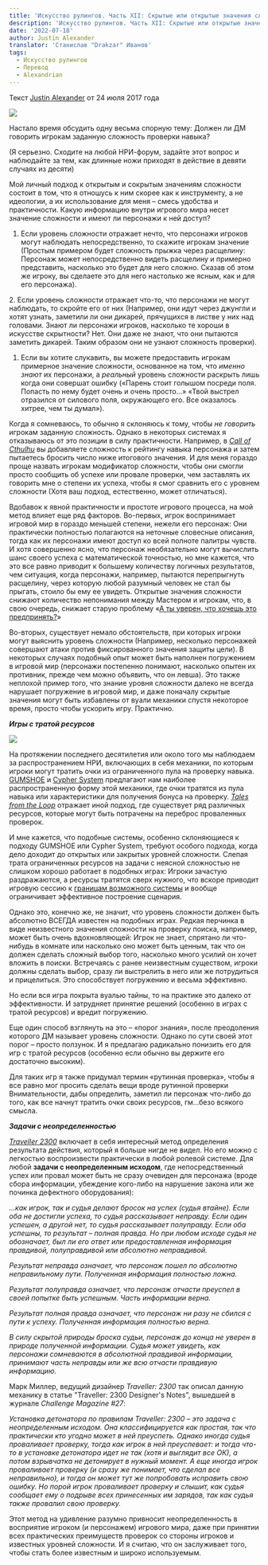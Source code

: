 ```yaml
---
title: 'Искусство рулингов. Часть XII: Скрытые или открытые значения сложности'
description: 'Искусство рулингов. Часть XII: Скрытые или открытые значения сложности- перевод статьи Джастина Александера.'
date: '2022-07-18'
author: Justin Alexander
translator: 'Станислав "Drakzar" Иванов'
tags:
  - Искусство рулингов
  - Перевод
  - Alexandrian
---
```


Текст [Justin Alexander](https://vk.com/away.php?to=https://thealexandrian.net/about&cc_key=) от 24 июля 2017 года

![](/images/iskusstvo-rulingov-12-1.jpg)

Настало время обсудить одну весьма спорную тему: Должен ли ДМ говорить игрокам заданную сложность проверки навыка?

(Я серьезно. Сходите на любой НРИ-форум, задайте этот вопрос и наблюдайте за тем, как длинные ножи приходят в действие в девяти случаях из десяти)

Мой личный подход к открытым и сокрытым значениям сложности состоит в том, что я отношусь к ним скорее как к инструменту, а не идеологии, а их использование для меня – смесь удобства и практичности. Какую информацию внутри игрового мира несет значение сложности и имеют ли персонажи к ней доступ?

1. Если уровень сложности отражает нечто, что персонажи игроков могут наблюдать непосредственно, то скажите игрокам значение (Простым примером будет сложность прыжка через расщелину: Персонаж может непосредственно видеть расщелину и примерно представить, насколько это будет для него сложно. Сказав об этом же игроку, вы сделаете это для него настолько же ясным, как и для его персонажа).

2\. Если уровень сложности отражает что-то, что персонажи не могут наблюдать, то скройте его от них (Например, они идут через джунгли и хотят узнать, заметили ли они дикарей, прячущихся в листве у них над головами. Знают ли персонажи игроков, насколько те хороши в искусстве скрытности? Нет. Они даже не знают, что они пытаются заметить дикарей. Таким образом они не узнают сложность проверки).

1. Если вы хотите слукавить, вы можете предоставить игрокам примерное значение сложности, основанное на том, что _именно знают_ их персонажи, а _реальный_ уровень сложности раскрыть лишь когда они совершат ошибку («Парень стоит голышом посреди поля. Попасть по нему будет очень и очень просто…» «Твой выстрел отразился от силового поля, окружающего его. Все оказалось хитрее, чем ты думал»).

Когда я сомневаюсь, то обычно я склоняюсь к тому, чтобы _не говорить_ игрокам заданную сложность. Однако в некоторых системах я отказываюсь от это позиции в силу практичности. Например, в [_Call of Cthulhu_](https://vk.com/away.php?to=http%3A%2F%2Fwww.amazon.com%2Fexec%2Fobidos%2FASIN%2F1568824300%2Fdigitalcomi0a-20&cc_key=) вы добавляете сложность к рейтингу навыка персонажа и затем пытаетесь бросить число ниже итогового значения. И для меня гораздо проще назвать игрокам модификатор сложности, чтобы они смогли просто сообщить об успехе или провале проверки, чем заставлять их говорить мне о степени их успеха, чтобы я смог сравнить его с уровнем сложности (Хотя ваш подход, естественно, может отличаться).

Вдобавок к явной практичности и простоте игрового процесса, на мой метод влияет еще ряд факторов. Во-первых, игрок воспринимает игровой мир в гораздо меньшей степени, нежели его персонаж: Они практически полностью полагаются на неточные словесные описания, тогда как их персонажи имеют доступ ко всей полноте палитры чувств. И хотя совершенно ясно, что персонаж необязательно могут вычислить шанс своего успеха с математической точностью, но мне кажется, что это все равно приводит к большему количеству логичных результатов, чем ситуация, когда персонажи, например, пытаются перепрыгнуть расщелину, через которую любой разумный человек не стал бы прыгать, стоило бы ему ее увидеть. Открытые значения сложности снижают количество непонимания между Мастером и игрокам, что, в свою очередь, снижает старую проблему «[А ты уверен, что хочешь это предпринять?](https://vk.com/away.php?to=https%3A%2F%2Fthealexandrian.net%2Fwordpress%2F37960%2Froleplaying-games%2Fart-of-rulings-part-2-intention-and-method&cc_key=)»

Во-вторых, существует немало обстоятельств, при которых игроки могут выяснить уровень сложности (Например, несколько персонажей совершают атаки против фиксированного значения защиты цели). В некоторых случаях подобный опыт может быть наполнен погружением в игровой мир (персонажи постепенно понимают, насколько опытен их противник, прежде чем можно объявить, что он левша). Это также неплохой пример того, что знание уровня сложности далеко не всегда нарушает погружение в игровой мир, и даже поначалу скрытые значения могут быть избавлены от вуали механики спустя некоторое время, просто чтобы ускорить игру. Практично.

**_Игры с тратой ресурсов_**

![](/images/iskusstvo-rulingov-12-2.jpg)

На протяжении последнего десятилетия или около того мы наблюдаем за распространением НРИ, включающих в себя механики, по которым игроки могут тратить очки из ограниченного пула на проверку навыка. [GUMSHOE](https://vk.com/away.php?to=https%3A%2F%2Fthealexandrian.net%2Fwordpress%2F35587%2Froleplaying-games%2Ftrail-of-cthulhu-cheat-sheet&cc_key=) и [Cypher System](https://vk.com/away.php?to=https%3A%2F%2Fthealexandrian.net%2Fwordpress%2F35046%2Froleplaying-games%2Fnumenera-system-cheat-sheet-final-version&cc_key=) предлагают нам наиболее распространенную форму этой механики, где очки тратятся из пула навыка или характеристики для получения бонуса на проверку. [_Tales from the Loop_](https://vk.com/away.php?to=https%3A%2F%2Fthealexandrian.net%2Fwordpress%2F39087%2Froleplaying-games%2Ftales-from-the-loop-system-cheat-sheet&cc_key=) отражает иной подход, где существует ряд различных ресурсов, которые могут быть потрачены на переброс проваленных проверок.

И мне кажется, что подобные системы, особенно склоняющиеся к подходу GUMSHOE или Cypher System, требуют особого подхода, когда дело доходит до открытых или закрытых уровней сложности. Слепая трата ограниченных ресурсов на задачи с неясной сложностью не слишком хорошо работает в подобных играх: Игроки зачастую раздражаются, а ресурсы тратятся сверх нужного, что вскоре приводит игровую сессию к [границам возможного системы](https://vk.com/away.php?to=https%3A%2F%2Fthealexandrian.net%2Fwordpress%2F5813%2Froleplaying-games%2Fhard-system-limits-in-scenario-design&cc_key=) и вообще ограничивает эффективное построение сценария.

Однако это, конечно же, не значит, что уровень сложности должен быть абсолютно ВСЕГДА известен на подобных играх. Редкая перчинка в виде неизвестного значения сложности на проверку поиска, например, может быть очень вдохновляющей: Игрок не знает, спрятано ли что-нибудь в комнате или насколько оно может быть ценным, так что он должен сделать сложный выбор того, насколько много усилий он хочет вложить в поиски. Встречаясь с ранее неизвестным существом, игроки должны сделать выбор, сразу ли выстрелить в него или же потрудиться и прицелиться. Это способствует погружению и весьма эффективно.

Но если вся игра покрыта вуалью тайны, то на практике это далеко от эффективности. И затрудняет принятие решений (особенно в играх с тратой ресурсов) и вредит погружению.

Еще один способ взглянуть на это – «порог знания», после преодоления которого ДМ называет уровень сложности. Однако по сути своей этот порог – просто ползунок. И я предлагаю радикально понизить его для игр с тратой ресурсов (особенно если обычно вы держите его достаточно высоким).

Для таких игр я также придумал термин «рутинная проверка», чтобы я все равно мог просить сделать вещи вроде рутинной проверки Внимательности, дабы определить, заметил ли персонаж что-либо до того, как все начнут тратить очки своих ресурсов, гм…безо всякого смысла.

**_Задачи с неопределенностью_**

[_Traveller 2300_](https://vk.com/away.php?to=http%3A%2F%2Fwww.amazon.com%2Fexec%2Fobidos%2FASIN%2F0943580161%2Fdigitalcomi0a-20&cc_key=) включает в себя интересный метод определения результата действия, который я больше нигде не видел. Но его можно с легкостью воспроизвести практически в любой ролевой системе. Для любой **задачи с неопределенным исходом**, где непосредственный успех или провал может быть не сразу очевиден для персонажа (вроде сбора информации, убеждение кого-либо на нарушение закона или же починка дефектного оборудования):

_…как игрок, так и судья делают бросок на успех (судья втайне). Если оба не достигли успеха, то судья рассказывает неправду. Если один успешен, а другой нет, то судья рассказывает полуправду. Если оба успешны, то результат – полная правда. Но при любом исходе судья не обозначает, был ли его ответ или предоставленная информация правдивой, полуправдивой или абсолютно неправдивой._

_Результат неправда означает, что персонаж пошел по абсолютно неправильному пути. Полученная информация полностью ложна._

_Результат полуправда означает, что персонаж отчасти преуспел в своей попытке быть успешным. Часть информации верна._

_Результат полная правда означает, что персонаж ни разу не сбился с пути к успеху. Полученная информация полностью верна._

_В силу скрытой природы броска судьи, персонаж до конца не уверен в природе полученной информации. Судья может увидеть, как персонажи сомневаются в абсолютной правдивой информации, принимают часть неправды или же всю отчасти правдивую информацию._

Марк Миллер, ведущий дизайнер _Traveller: 2300_ так описал данную механику в статье "Traveller: 2300 Designer's Notes", вышедшей в журнале _Challenge Magazine #27_:

_Установка детонатора по правилам Traveller: 2300 – это задача с неопределенным исходом. Она классифицируется как простая, так что практически кто угодно может в ней преуспеть. Однако иногда судья проваливает проверку, тогда как игрок в ней преуспевает: и тогда что-то в установке детонатора идет не так (хотя и выглядит все ОК), а потом взрывчатка не детонирует в нужный момент. А еще иногда игрок проваливает проверку (и сразу же понимает, что сделал все неправильно), и тогда он может тут же попробовать исправить свою ошибку. Но порой игрок проваливает проверку и слышит, как судья сообщает ему о подрыве всех принесенных им зарядов, так как судья также провалил свою проверку._

Этот метод на удивление разумно привносит неопределенность в восприятие игроком (и персонажем) игрового мира, даже при принятии всех практических преимуществ проверок со стороны игроков и известных уровней сложности. И я считаю, что он заслуживает того, чтобы стать более известным и широко используемым.
